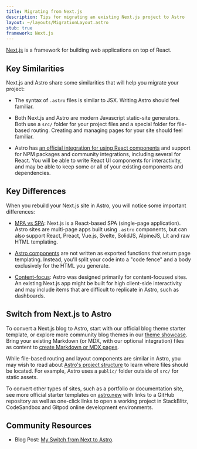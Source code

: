 ```yaml
---
title: Migrating from Next.js
description: Tips for migrating an existing Next.js project to Astro
layout: ~/layouts/MigrationLayout.astro
stub: true
framework: Next.js
---
```


[Next.js](https://nextjs.org) is a framework for building web applications on top of React.

## Key Similarities

Next.js and Astro share some similarities that will help you migrate your project:

- The syntax of `.astro` files is similar to JSX. Writing Astro should feel familiar.

- Both Next.js and Astro are modern Javascript static-site generators. Both use a `src/` folder for your project files and a special folder for file-based routing. Creating and managing pages for your site should feel familiar.

- Astro has [an official integration for using React components](/en/guides/integrations-guide/react/) and support for NPM packages and community integrations, including several for React. You will be able to write React UI components for interactivity, and may be able to keep some or all of your existing components and dependencies.


## Key Differences

When you rebuild your Next.js site in Astro, you will notice some important differences:

- [MPA vs SPA](/en/concepts/mpa-vs-spa/): Next.js is a React-based SPA (single-page application). Astro sites are multi-page apps built using `.astro` components, but can also support React, Preact, Vue.js, Svelte, SolidJS, AlpineJS, Lit and raw HTML templating.

- [Astro components](/en/core-concepts/astro-components/) are not written as exported functions that return page templating. Instead, you'll split your code into a "code fence" and a body exclusively for the HTML you generate.

- [Content-focus](/en/concepts/why-astro/): Astro was designed primarily for content-focused sites. An existing Next.js app might be built for high client-side interactivity and may include items that are difficult to replicate in Astro, such as dashboards.


## Switch from Next.js to Astro

To convert a Next.js blog to Astro, start with our official blog theme starter template, or explore more community blog themes in our [theme showcase](https://astro.build/themes/). Bring your existing Markdown (or MDX, with our optional integration) files as content to [create Markdown or MDX pages](/en/guides/markdown-content/).

While file-based routing and layout components are similar in Astro, you may wish to read about [Astro's project structure](/en/core-concepts/project-structure/) to learn where files should be located. For example, Astro uses a `public/` folder outside of `src/` for static assets.

To convert other types of sites, such as a portfolio or documentation site, see more official starter templates on [astro.new](https://astro.new) with links to a GitHub repository as well as one-click links to open a working project in StackBlitz, CodeSandbox and Gitpod online development environments.


## Community Resources 

- Blog Post: [My Switch from Next to Astro](https://www.joshfinnie.com/blog/my-switch-from-Next-to-astro/).
